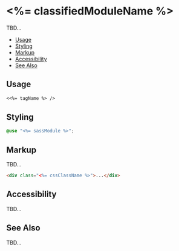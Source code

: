 
# <%= classifiedModuleName %>

TBD...

- [Usage](#usage)
- [Styling](#styling)
- [Markup](#markup)
- [Accessibility](#accessibility)
- [See Also](#see-also)


## Usage

```hbs
<<%= tagName %> />
```
<Props of="<%= jsClass %>" />


## Styling
```scss
@use "<%= sassModule %>";
```


## Markup
TBD...

```html
<div class="<%= cssClassName %>">...</div>
```


## Accessibility
TBD...


## See Also
TBD...
